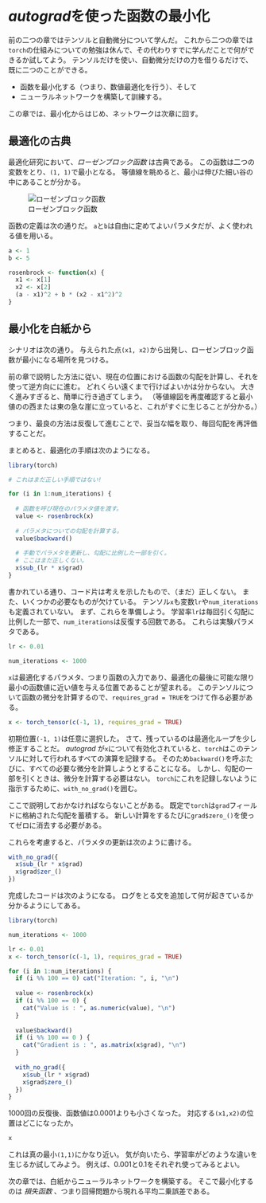 # *autograd*を使った函数の最小化

前の二つの章ではテンソルと自動微分について学んだ。
これから二つの章では`torch`の仕組みについての勉強は休んで、その代わりすでに学んだことで何ができるか試してよう。
テンソルだけを使い、自動微分だけの力を借りるだけで、既に二つのことができる。

* 函数を最小化する（つまり、数値最適化を行う）、そして
* ニューラルネットワークを構築して訓練する。

この章では、最小化からはじめ、ネットワークは次章に回す。

## 最適化の古典

最適化研究において、*ローゼンブロック函数* は古典である。
この函数は二つの変数をとり、`(1, 1)`で最小となる。
等値線を眺めると、最小は伸びた細い谷の中にあることが分かる。

![ローゼンブロック函数](images/optim-1-rosenbrock.png){#fig-optim1-rosenbrock}

函数の定義は次の通りだ。
`a`と`b`は自由に定めてよいパラメタだが、よく使われる値を用いる。

```r
a <- 1
b <- 5

rosenbrock <- function(x) {
  x1 <- x[1]
  x2 <- x[2]
  (a - x1)^2 + b * (x2 - x1^2)^2
}
```

## 最小化を白紙から

シナリオは次の通り。
与えられた点`(x1, x2)`から出発し、ローゼンブロック函数が最小になる場所を見つける。

前の章で説明した方法に従い、現在の位置における函数の勾配を計算し、それを使って逆方向にに進む。
どれくらい遠くまで行けばよいかは分からない。
大きく進みすぎると、簡単に行き過ぎてしまう。
（等値線図を再度確認すると最小値のの西または東の急な崖に立っていると、これがすぐに生じることが分かる。）

つまり、最良の方法は反復して進むことで、妥当な幅を取り、毎回勾配を再評価することだ。

まとめると、最適化の手順は次のようになる。

```r
library(torch)

# これはまだ正しい手順ではない!

for (i in 1:num_iterations) {
  
  # 函数を呼び現在のパラメタ値を渡す。
  value <- rosenbrock(x)
  
  # パラメタについての勾配を計算する。
  value$backward()
  
  # 手動でパラメタを更新し、勾配に比例した一部を引く。
  # ここはまだ正しくない。
  x$sub_(lr * x$grad)
}
```

書かれている通り、コード片は考えを示したもので、（まだ）正しくない。
また、いくつかの必要なものが欠けている。
テンソル`x`も変数`lr`や`num_iterations`も定義されていない。
まず、これらを準備しよう。
学習率`lr`は毎回引く勾配に比例した一部で、`num_iterations`は反復する回数である。
これらは実験パラメタである。

```r
lr <- 0.01

num_iterations <- 1000
```

`x`は最適化するパラメタ、つまり函数の入力であり、最適化の最後に可能な限り最小の函数値に近い値を与える位置であることが望まれる。
このテンソルについて函数の微分を計算するので、`requires_grad = TRUE`をつけて作る必要がある。

```r
x <- torch_tensor(c(-1, 1), requires_grad = TRUE)
```

初期位置`(-1, 1)`は任意に選択した。
さて、残っているのは最適化ループを少し修正することだ。
*autograd* が`x`について有効化されていると、`torch`はこのテンソルに対して行われるすべての演算を記録する。
そのため`backward()`を呼ぶたびに、すべての必要な微分を計算しようとすることになる。
しかし、勾配の一部を引くときは、微分を計算する必要はない。
`torch`にこれを記録しないように指示するために、`with_no_grad()`を囲む。

ここで説明しておかなければならないことがある。
既定で`torch`は`grad`フィールドに格納された勾配を蓄積する。
新しい計算をするたびに`grad$zero_()`を使ってゼロに消去する必要がある。

これらを考慮すると、パラメタの更新は次のように書ける。

```r
with_no_grad({
  x$sub_(lr * x$grad)
  x$grad$zer_()
})
```

完成したコードは次のようになる。
ログをとる文を追加して何が起きているか分かるようにしてある。

```r
library(torch)

num_iterations <- 1000

lr <- 0.01
x <- torch_tensor(c(-1, 1), requires_grad = TRUE)

for (i in 1:num_iterations) {
  if (i %% 100 == 0) cat("Iteration: ", i, "\n")
  
  value <- rosenbrock(x)
  if (i %% 100 == 0) {
    cat("Value is : ", as.numeric(value), "\n")
  }
  
  value$backward()
  if (i %% 100 == 0 ) {
    cat("Gradient is : ", as.matrix(x$grad), "\n")
  }
  
  with_no_grad({
    x$sub_(lr * x$grad)
    x$grad$zero_() 
  })
}
```

1000回の反復後、函数値は0.0001よりも小さくなった。
対応する`(x1,x2)`の位置はどこになったか。

```r
x
```

これは真の最小`(1,1)`にかなり近い。
気が向いたら、学習率がどのような違いを生じるか試してみよう。
例えば、0.001と0.1をそれぞれ使ってみるとよい。

次の章では、白紙からニューラルネットワークを構築する。
そこで最小化するのは *損失函数* 、つまり回帰問題から現れる平均二乗誤差である。

